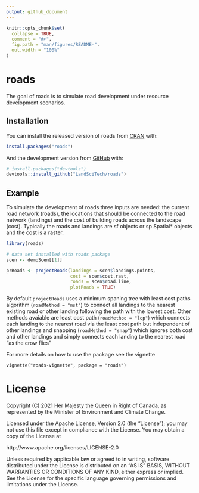 ```yaml
---
output: github_document
---
```


<!-- README.md is generated from README.Rmd. Please edit that file -->

```r
knitr::opts_chunk$set(
  collapse = TRUE,
  comment = "#>",
  fig.path = "man/figures/README-",
  out.width = "100%"
)
```

# roads

<!-- badges: start -->
<!-- badges: end -->

The goal of roads is to simulate road development under resource development scenarios. 

## Installation

You can install the released version of roads from [CRAN](https://CRAN.R-project.org) with:

``` r
install.packages("roads")
```

And the development version from [GitHub](https://github.com/LandSciTech/roads) with:

``` r
# install.packages("devtools")
devtools::install_github("LandSciTech/roads")
```
## Example

To simulate the development of roads three inputs are needed: the current road network (roads), the locations that should be connected to the road network (landings) and the cost of building roads across the landscape (cost). Typically the roads and landings are sf objects or sp Spatial* objects and the cost is a raster. 

```r
library(roads)

# data set installed with roads package
scen <- demoScen[[1]]

prRoads <- projectRoads(landings = scen$landings.points, 
                        cost = scen$cost.rast,
                        roads = scen$road.line, 
                        plotRoads = TRUE) 

```

By default `projectRoads` uses a minimum spaning tree with least cost paths algorithm (`roadMethod = "mst"`) to connect all landings to the nearest existing road or other landing following the path with the lowest cost. Other methods avaiable are least cost path (`roadMethod = "lcp"`) which connects each landing to the nearest road via the least cost path but independent of other landings and snapping (`roadMethod = "snap"`) which ignores both cost and other landings and simply connects each landing to the nearest road "as the crow flies"

For more details on how to use the package see the vignette

```
vignette("roads-vignette", package = "roads")
```

# License
Copyright (C) 2021 Her Majesty the Queen in Right of Canada, as represented
by the Minister of Environment and Climate Change.

Licensed under the Apache License, Version 2.0 (the "License");
you may not use this file except in compliance with the License.
You may obtain a copy of the License at 

   http://www.apache.org/licenses/LICENSE-2.0

Unless required by applicable law or agreed to in writing, software
distributed under the License is distributed on an "AS IS" BASIS,
WITHOUT WARRANTIES OR CONDITIONS OF ANY KIND, either express or implied.
See the License for the specific language governing permissions and
limitations under the License.
